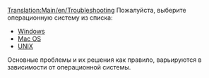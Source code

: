 [[Translation:Main/en/Troubleshooting]]{{en/-}}{{ru/Оглавление}}
Пожалуйста, выберите операционную систему из списка:

* [[Main/ru/Устранение неисправностей/Windows|Windows]]
* [[Main/en/Problem/Mac|Mac OS]]
* [[Main/en/Problem/Unix|UNIX]]

Основные проблемы и их решения как правило, варьируются в зависимости от операционной системы.